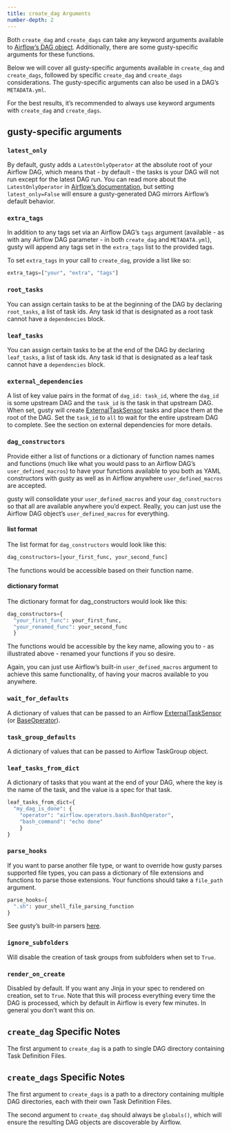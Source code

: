 ```yaml
---
title: create_dag Arguments
number-depth: 2
---
```


Both `create_dag` and `create_dags` can take any keyword arguments available to [Airflow's DAG object](https://airflow.apache.org/docs/apache-airflow/stable/_api/airflow/models/dag/index.html#airflow.models.dag.DAG). Additionally, there are some gusty-specific arguments for these functions.

Below we will cover all gusty-specific arguments available in `create_dag` and `create_dags`, followed by specific `create_dag` and `create_dags` considerations. The gusty-specific arguments can also be used in a DAG's `METADATA.yml`.

For the best results, it's recommended to always use keyword arguments with `create_dag` and `create_dags`.

## gusty-specific arguments

### `latest_only`

By default, gusty adds a `LatestOnlyOperator` at the absolute root of your Airflow DAG, which means that - by default - the tasks is your DAG will not run except for the latest DAG run. You can read more about the `LatestOnlyOperator` in [Airflow's documentation](https://airflow.apache.org/docs/apache-airflow/stable/_api/airflow/operators/latest_only/index.html#airflow.operators.latest_only.LatestOnlyOperator), but setting `latest_only=False` will ensure a gusty-generated DAG mirrors Airflow's default behavior.

### `extra_tags`

In addition to any tags set via an Airflow DAG's `tags` argument (available - as with any Airflow DAG parameter - in both `create_dag` and `METADATA.yml`), gusty will append any tags set in the `extra_tags` list to the provided tags.

To set `extra_tags` in your call to `create_dag`, provide a list like so:

```python
extra_tags=["your", "extra", "tags"]
```

### `root_tasks`

You can assign certain tasks to be at the beginning of the DAG by declaring `root_tasks`, a list of task ids. Any task id that is designated as a root task cannot have a `dependencies` block.

### `leaf_tasks`

You can assign certain tasks to be at the end of the DAG by declaring `leaf_tasks`, a list of task ids. Any task id that is designated as a leaf task cannot have a `dependencies` block.

### `external_dependencies`

A list of key value pairs in the format of `dag_id: task_id`, where the `dag_id` is some upstream DAG and the `task_id` is the task in that upstream DAG. When set, gusty will create [ExternalTaskSensor](https://airflow.apache.org/docs/apache-airflow/stable/_api/airflow/sensors/external_task/index.html#airflow.sensors.external_task.ExternalTaskSensor) tasks and place them at the root of the DAG. Set the `task_id` to `all` to wait for the entire upstream DAG to complete. See the section on external dependencies for more details.

### `dag_constructors`

Provide either a list of functions or a dictionary of function names names and functions (much like what you would pass to an Airflow DAG's `user_defined_macros`) to have your functions available to you both as YAML constructors with gusty as well as in Airflow anywhere `user_defined_macros` are accepted.

gusty will consolidate your `user_defined_macros` and your `dag_constructors` so that all are available anywhere you'd expect. Really, you can just use the Airflow DAG object's `user_defined_macros` for everything.

#### list format

The list format for `dag_constructors` would look like this:

```python
dag_constructors=[your_first_func, your_second_func]
```

The functions would be accessible based on their function name.

#### dictionary format

The dictionary format for dag_constructors would look like this:

```python
dag_constructors={
  "your_first_func": your_first_func,
  "your_renamed_func": your_second_func
  }
```

The functions would be accessible by the key name, allowing you to - as illustrated above - renamed your functions if you so desire.

Again, you can just use Airflow's built-in `user_defined_macros` argument to achieve this same functionality, of having your macros available to you anywhere.

### `wait_for_defaults`

A dictionary of values that can be passed to an Airflow [ExternalTaskSensor](https://airflow.apache.org/docs/apache-airflow/stable/_api/airflow/sensors/external_task/index.html#airflow.sensors.external_task.ExternalTaskSensor) (or [BaseOperator](https://airflow.apache.org/docs/apache-airflow/stable/_api/airflow/models/baseoperator/index.html#airflow.models.baseoperator.BaseOperatorMeta)).

### `task_group_defaults`

A dictionary of values that can be passed to Airflow TaskGroup object.

### `leaf_tasks_from_dict`

A dictionary of tasks that you want at the end of your DAG, where the key is the name of the task, and the value is a spec for that task.

```python
leaf_tasks_from_dict={
  "my_dag_is_done": {
    "operator": "airflow.operators.bash.BashOperator",
    "bash_command": "echo done"
    }
}
```

### `parse_hooks`

If you want to parse another file type, or want to override how gusty parses supported file types, you can pass a dictionary of file extensions and functions to parse those extensions. Your functions should take a `file_path` argument.

```python
parse_hooks={
  ".sh": your_shell_file_parsing_function
}
```

See gusty's built-in parsers [here](https://github.com/pipeline-tools/gusty/blob/main/gusty/parsing/parsers.py). 

### `ignore_subfolders`

Will disable the creation of task groups from subfolders when set to `True`.

### `render_on_create`

Disabled by default. If you want any Jinja in your spec to rendered on creation, set to `True`. Note that this will process everything every time the DAG is processed, which by default in Airflow is every few minutes. In general you don't want this on.

## `create_dag` Specific Notes

The first argument to `create_dag` is a path to single DAG directory containing Task Definition Files.

## `create_dags` Specific Notes 

The first argument to `create_dags` is a path to a directory containing multiple DAG directories, each with their own Task Definition Files.

The second argument to `create_dag` should always be `globals()`, which will ensure the resulting DAG objects are discoverable by Airflow.
